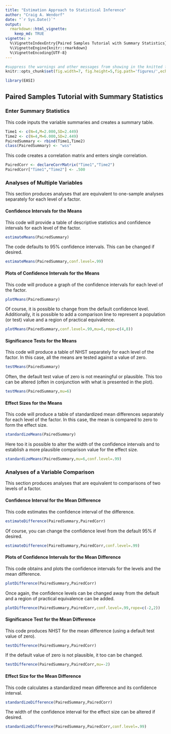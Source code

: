 ```yaml
---
title: "Estimation Approach to Statistical Inference"
author: "Craig A. Wendorf"
date: "`r Sys.Date()`"
output: 
  rmarkdown::html_vignette:
    keep_md: TRUE
vignette: >
  %\VignetteIndexEntry{Paired Samples Tutorial with Summary Statistics}
  %\VignetteEngine{knitr::rmarkdown}
  %\VignetteEncoding{UTF-8}
---
```


```r
#suppress the warnings and other messages from showing in the knitted file.
knitr::opts_chunk$set(fig.width=7, fig.height=5,fig.path='figures/',echo=TRUE,warning=FALSE,message=FALSE)
```

```r
library(EASI)
```

## Paired Samples Tutorial with Summary Statistics

### Enter Summary Statistics

This code inputs the variable summaries and creates a summary table.
```r
Time1 <- c(N=4,M=2.000,SD=2.449)
Time2 <- c(N=4,M=6.000,SD=2.449)
PairedSummary <- rbind(Time1,Time2)
class(PairedSummary) <- "wss"
```

This code creates a correlation matrix and enters single correlation.
```r
PairedCorr <- declareCorrMatrix("Time1","Time2")
PairedCorr["Time1","Time2"] <- .500
```
 
### Analyses of Multiple Variables

This section produces analyses that are equivalent to one-sample analyses separately for each level of a factor.

#### Confidence Intervals for the Means

This code will provide a table of descriptive statistics and confidence intervals for each level of the factor.
```r
estimateMeans(PairedSummary)
```

The code defaults to 95% confidence intervals. This can be changed if desired.
```r
estimateMeans(PairedSummary,conf.level=.99)
```

#### Plots of Confidence Intervals for the Means

This code will produce a graph of the confidence intervals for each level of the factor.
```r
plotMeans(PairedSummary)
```

Of course, it is possible to change from the default confidence level. Additionally, it is possible to add a comparison line to represent a population (or test) value and a region of practical equivalence.
```r
plotMeans(PairedSummary,conf.level=.99,mu=6,rope=c(4,8))
```

#### Significance Tests for the Means

This code will produce a table of NHST separately for each level of the factor. In this case, all the means are tested against a value of zero.
```r
testMeans(PairedSummary)
```

Often, the default test value of zero is not meaningful or plausible. This too can be altered (often in conjunction with what is presented in the plot).
```r
testMeans(PairedSummary,mu=6)
```

#### Effect Sizes for the Means

This code will produce a table of standardized mean differences separately for each level of the factor. In this case, the mean is compared to zero to form the effect size.
```r
standardizeMeans(PairedSummary)
```

Here too it is possible to alter the width of the confidence intervals and to establish a more plausible comparison value for the effect size.
```r
standardizeMeans(PairedSummary,mu=6,conf.level=.99)
```

### Analyses of a Variable Comparison

This section produces analyses that are equivalent to comparisons of two levels of a factor.

#### Confidence Interval for the Mean Difference

This code estimates the confidence interval of the difference.
```r
estimateDifference(PairedSummary,PairedCorr)
```

Of course, you can change the confidence level from the default 95% if desired.
```r
estimateDifference(PairedSummary,PairedCorr,conf.level=.99)
```

#### Plots of Confidence Intervals for the Mean Difference

This code obtains and plots the confidence intervals for the levels and the mean difference.
```r
plotDifference(PairedSummary,PairedCorr)
```

Once again, the confidence levels can be changed away from the default and a region of practical equivalence can be added.
```r
plotDifference(PairedSummary,PairedCorr,conf.level=.99,rope=c(-2,2))
```

#### Significance Test for the Mean Difference

This code produces NHST for the mean difference (using a default test value of zero).
```r
testDifference(PairedSummary,PairedCorr)
```

If the default value of zero is not plausible, it too can be changed.
```r
testDifference(PairedSummary,PairedCorr,mu=-2)
```

#### Effect Size for the Mean Difference

This code calculates a standardized mean difference and its confidence interval.
```r
standardizeDifference(PairedSummary,PairedCorr)
```

The width of the confidence interval for the effect size can be altered if desired.
```r
standardizeDifference(PairedSummary,PairedCorr,conf.level=.99)
```
